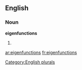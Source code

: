 
==English==

===Noun===
'''eigenfunctions'''

# {{plural of|[[eigenfunction]]}}

[[Category:English plurals]]

[[ar:eigenfunctions]]
[[fr:eigenfunctions]]